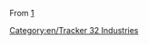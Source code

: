 From [http://blender.sixmonkeys.geek.nz/albums/album31/Farm.jpg]
[[Category:en/Tracker 32 Industries]]